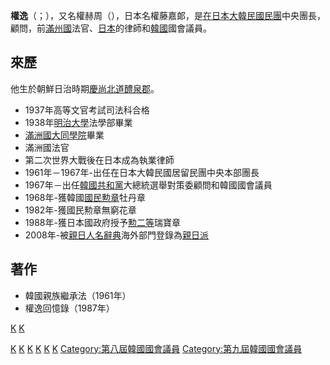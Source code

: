 '''權逸'''（{{lang-ko|'''권일'''}}；{{bd|1911年|8月22日|2001年|4月3日}}），又名權赫周（{{lang-ko|권혁주}}），日本名權藤嘉郞，是[[在日本大韓民國民團|在日本大韓民國民團]]中央團長，顧問，前[[滿州國|滿州國]]法官、[[日本|日本]]的律師和[[韓國|韓國]]國會議員。

==來歷==
他生於朝鮮日治時期[[慶尚北道|慶尚北道]][[醴泉郡|醴泉郡]]。

*1937年高等文官考試司法科合格
*1938年[[明治大學|明治大學]]法學部畢業
*[[滿洲國|滿洲國]][[大同學院_(滿洲國)|大同學院]]畢業
*滿洲國法官
*第二次世界大戰後在日本成為執業律師
*1961年－1967年-出任在日本大韓民國居留民團中央本部團長
*1967年－出任[[韓國共和黨|韓國共和黨]]大總統選舉對策委顧問和韓國國會議員
*1968年-獲韓國[[國民勲章|國民勲章]]牡丹章
*1982年-獲國民勲章無窮花章
*1988年-獲日本國政府授予[[勲二等|勲二等]]瑞寶章
*2008年-被[[親日人名辭典|親日人名辭典]]海外部門登錄為[[親日派|親日派]]

==著作==
*韓國親族繼承法（1961年）
*權逸回憶錄（1987年）

[[Category:日本律師|K]]
[[Category:满洲国政府官员|K]]
[[Category:在日本的韓國人|K]]
[[Category:與大日本帝國合作的韓國人|K]]
[[category:明治大學校友|K]]
[[Category:慶尚北道出身人物|K]]
[[Category:醴泉郡出身人物|K]]
[[category:安東權氏|K]]
[[Category:第八屆韓國國會議員|Category:第八屆韓國國會議員]]
[[Category:第九屆韓國國會議員|Category:第九屆韓國國會議員]]
